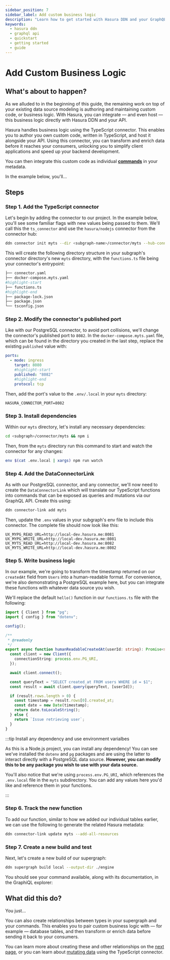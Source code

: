 ```yaml
---
sidebar_position: 7
sidebar_label: Add custom business logic
description: "Learn how to get started with Hasura DDN and your GraphQL API."
keywords:
  - hasura ddn
  - graphql api
  - quickstart
  - getting started
  - guide
---
```



# Add Custom Business Logic

## What's about to happen?

As we alluded to in the beginning of this guide, the remaining work on top of your existing data source modeling is
authoring and maintaining custom code, or business logic. With Hasura, you can integrate — and even host — this business
logic directly with Hasura DDN and your API.

Hasura handles business logic using the TypeScript connector. This enables you to author you own custom code, written in
TypeScript, and host it alongside your API. Using this connector, you can transform and enrich data before it reaches
your consumers, unlocking you to simplify client applications and speed up your backend development.

You can then integrate this custom code as individual [**commands**](/supergraph-modeling/commands.mdx) in your
metadata.

In the example below, you'll...

## Steps

### Step 1. Add the TypeScript connector

Let's begin by adding the connector to our project. In the example below, you'll see some familiar flags with new values
being passed to them. We'll call this the `ts_connector` and use the `hasura/nodejs` connector from the connector hub:

```bash
ddn connector init myts --dir <subgraph-name>/connector/myts --hub-connector hasura/nodejs
```

This will create the following directory structure in your subgraph's connector directory's new `myts` directory, with
the `functions.ts` file being your connector's entrypoint:

```bash
├── connector.yaml
├── docker-compose.myts.yaml
#highlight-start
├── functions.ts
#highlight-end
├── package-lock.json
├── package.json
└── tsconfig.json
```

### Step 2. Modify the connector's published port

Like with our PostgreSQL connector, to avoid port collisions, we'll change the connector's published port to `8082`. In
the `docker-compose.myts.yaml` file, which can be found in the directory you created in the last step, replace the
existing `published` value with:

```yaml
ports:
  - mode: ingress
    target: 8080
    #highlight-start
    published: "8082"
    #highlight-end
    protocol: tcp
```

Then, add the port's value to the `.env/.local` in your `myts` directory:

```env
HASURA_CONNECTOR_PORT=8082
```

### Step 3. Install dependencies

Within our `myts` directory, let's install any necessary dependencies:

```bash
cd <subgraph>/connector/myts && npm i
```

Then, from the `myts` directory run this command to start and watch the connector for any changes:

```bash
env $(cat .env.local | xargs) npm run watch
```

### Step 4. Add the DataConnectorLink

As with our PostgreSQL connector, and any connector, we'll now need to create the `DataConnectorLink` which will
translate our TypeScript functions into commands that can be exposed as queries and mutations via our GraphQL API.
Create this using:

```bash
ddn connector-link add myts
```

Then, update the `.env` values in your subgraph's env file to include this connector. The complete file should now look
like this:

```env
UX_MYPG_READ_URL=http://local-dev.hasura.me:8081
UX_MYPG_WRITE_URL=http://local-dev.hasura.me:8081
UX_MYTS_READ_URL=http://local-dev.hasura.me:8082
UX_MYTS_WRITE_URL=http://local-dev.hasura.me:8082
```

### Step 5. Write business logic

In our example, we're going to transform the timestamp returned on our `createdAt` field from `Users` into a
human-readable format. For convenience, we're also demonstrating a PostgreSQL example here, but you can integrate these
functions with whatever data source you wish.

We'll replace the default `hello()` function in our `functions.ts` file with the following:

```ts
import { Client } from "pg";
import { config } from "dotenv";

config();

/**
 * @readonly
 */
export async function humanReadableCreatedAt(userId: string): Promise<string> {
  const client = new Client({
    connectionString: process.env.PG_URI,
  });

  await client.connect();

  const queryText = "SELECT created_at FROM users WHERE id = $1";
  const result = await client.query(queryText, [userId]);

  if (result.rows.length > 0) {
    const timestamp = result.rows[0].created_at;
    const date = new Date(timestamp);
    return date.toLocaleString();
  } else {
    return `Issue retrieving user`;
  }
}
```

:::tip Install any dependency and use environment varialbes

As this is a Node.js project, you can install any dependency! You can see we've installed the `dotenv` and `pg` packages
and are using the latter to interact directly with a PostgreSQL data source. **However, you can modify this to be any
package you wish to use with your data source.**

You'll also notice that we're using `process.env.PG_URI`, which references the `.env.local` file in the `myts`
subdirectory. You can add any values here you'd like and reference them in your functions.

:::

### Step 6. Track the new function

To add our function, similar to how we added our individual tables earlier, we can use the following to generate the
related Hasura metadata:

```bash
ddn connector-link update myts --add-all-resources
```

### Step 7. Create a new build and test

Next, let's create a new build of our supergraph:

```bash
ddn supergraph build local --output-dir ./engine
```

You should see your command available, along with its documentation, in the GraphiQL explorer:

<Thumbnail
  src="/img/get-started/beta/console_human-readable_simple.png"
  alt="Command as a query in GraphiQL"
  width="1000px"
/>

## What did this do?

You just...

You can also create relationships between types in your supergraph and your commands. This enables you to pair custom
business logic with — for example — database tables, and then transform or enrich data before sending it back to your
consumers.

You can learn more about creating these and other relationships on the
[next page](/getting-started/08-create-a-relationship.mdx), or you can learn about
[mutating data](/getting-started/09-mutate-data.mdx) using the TypeScript connector.
